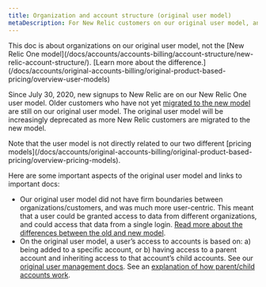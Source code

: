 ```yaml
---
title: Organization and account structure (original user model)
metaDescription: For New Relic customers on our original user model, an explanation of the account structure. 
---
```

<Callout variant="important">
This doc is about organizations on our original user model, not the [New Relic One model](/docs/accounts/accounts-billing/account-structure/new-relic-account-structure/). [Learn more about the difference.](/docs/accounts/original-accounts-billing/original-product-based-pricing/overview-user-models) 
</Callout>

Since July 30, 2020, new signups to New Relic are on our New Relic One user model. Older customers who have not yet [migrated to the new model](/docs/accounts/original-accounts-billing/original-users-roles/user-migration/) are still on our original user model. The original user model will be increasingly deprecated as more New Relic customers are migrated to the new model. 

<Callout variant="important">
Note that the user model is not directly related to our two different [pricing models](/docs/accounts/original-accounts-billing/original-product-based-pricing/overview-pricing-models). 
</Callout>

Here are some important aspects of the original user model and links to important docs: 

* Our original user model did not have firm boundaries between organizations/customers, and was much more user-centric. This meant that a user could be granted access to data from different organizations, and could access that data from a single login. [Read more about the differences between the old and new model](/docs/accounts/original-accounts-billing/original-product-based-pricing/overview-user-models). 
* On the original user model, a user’s access to accounts is based on: a) being added to a specific account, or b) having access to a parent account and inheriting access to that account’s child accounts. See our [original user management docs](/docs/accounts/original-accounts-billing/original-users-roles). See an [explanation of how parent/child accounts work](/docs/accounts/original-accounts-billing/original-users-roles/mastersub-account-structure). 

